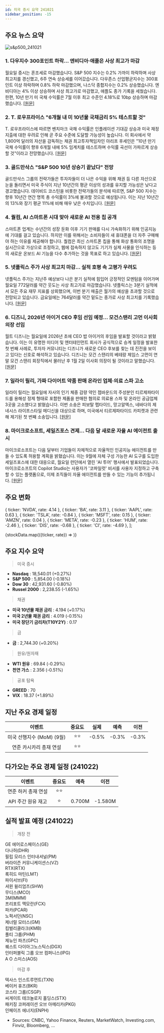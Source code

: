 ```yaml
---
id: 미국 증시 요약 241021
sidebar_position: -15
---
```


## 주요 뉴스 요약

![s&p500_241021](/map/241021.png)

### 1. **다우지수 300포인트 하락... 엔비디아·애플은 사상 최고가 마감**

월요일 증시는 혼조세로 마감했습니다. S&P 500 지수는 0.2% 가까이 하락하며 사상 최고치를 경신했고, 6주 연속 상승세를 이어갔습니다. 다우존스 산업평균지수는 300포인트 이상 하락하며 0.8% 하락 마감했으며, 나스닥 종합지수는 0.2% 상승했습니다. 엔비디아는 4% 이상 상승하며 사상 최고가로 마감했고, 애플도 종가 기록을 세웠습니다. 한편, 10년 만기 미 국채 수익률은 7월 이후 최고 수준인 4.18%로 10bp 상승하며 마감했습니다. [[원문]](https://finance.yahoo.com/news/live/stock-market-today-dow-drops-300-points-nvidia-apple-close-at-fresh-records-200040859.html)

### 2. **T. 로우프라이스 "6개월 내 미 10년물 국채금리 5% 테스트할 것"**

T. 로우프라이스에 따르면 벤치마크 국채 수익률은 인플레이션 기대감 상승과 미국 재정 지출에 대한 우려로 인해 곧 주요 수준에 도달할 가능성이 높습니다. 이 회사에서 약 1,800억 달러의 자산을 감독하는 채권 최고투자책임자인 아리프 후세인은 "10년 만기 국채 수익률이 향후 6개월 내에 5% 임계치를 테스트하며 수익률 곡선이 가파르게 상승할 것"이라고 전망했습니다. [[원문]](https://finance.yahoo.com/news/treasury-10-yields-may-hit-063041035.html)

### 3. **골드만삭스 "S&P 500 10년 상승기 끝났다" 전망**

골드만삭스 그룹의 전략가들은 투자자들이 더 나은 수익을 위해 채권 등 다른 자산으로 눈을 돌리면서 미국 주식이 지난 10년간의 평균 이상의 성과를 유지할 가능성은 낮다고 경고했습니다. 데이비드 코스틴을 비롯한 전략가들의 분석에 따르면, S&P 500 지수는 향후 10년간 연간 명목 총 수익률이 3%에 불과할 것으로 예상됩니다. 이는 지난 10년간의 13%와 장기 평균 11%에 비해 매우 낮은 수치입니다. [[원문]](https://finance.yahoo.com/news/p-500-decade-big-gains-081931407.html)

### 4. **퀄컴, AI 스마트폰 시대 맞아 새로운 AI 전용 칩 공개**

스마트폰 업계는 수년간의 성장 둔화 이후 기기 판매를 다시 가속화하기 위해 인공지능에 기대를 걸고 있습니다. 하지만 이를 위해서는 소비자들이 새 휴대폰을 더 자주 구매해야 하는 이유를 제공해야 합니다. 퀄컴은 최신 스마트폰 칩을 통해 화상 통화의 조명을 실시간으로 가상으로 조정하고, 웹에 접속하지 않고도 기기가 실제 사물을 인식하는 등의 새로운 온보드 AI 기능을 다수 추가하는 것을 목표로 하고 있습니다. [[원문]](https://finance.yahoo.com/news/qualcomm-reveals-ai-smartphone-chip-as-industry-leans-into-ai-phones-190015353.html)

### 5. **넷플릭스 주가 사상 최고치 마감... 실적 호평 속 고평가 우려도**

넷플릭스 주가는 지난주 예상보다 나은 분기 실적에 힘입어 긍정적인 모멘텀을 이어가며 월요일 772달러를 약간 웃도는 사상 최고가로 마감했습니다. 넷플릭스는 3분기 실적에서 모든 주요 재무 지표를 상회했으며, 이번 분기 매출은 월가의 예상을 초과할 것으로 전망되고 있습니다. 금요일에는 764달러를 약간 밑도는 종가로 사상 최고치를 기록했습니다. [[원문]](https://finance.yahoo.com/news/netflix-stock-closes-at-all-time-high-as-investors-praise-earnings-but-valuation-concerns-remain-202903668.html)

### 6. **디즈니, 2026년 아이거 CEO 후임 선임 예정... 모건스탠리 고먼 이사회 의장 선임**

월트 디즈니는 월요일에 2026년 초에 CEO 밥 아이거의 후임을 발표할 것이라고 밝혔습니다. 이는 이 유명한 미디어 및 엔터테인먼트 회사가 공식적으로 승계 일정을 발표한 첫 번째 사례로, 투자자 커뮤니티는 디즈니가 새로운 CEO 후보를 찾는 데 진전을 보이고 있다는 신호로 해석하고 있습니다. 디즈니는 모건 스탠리의 베테랑 제임스 고먼이 연말 모건 스탠리 회장직에서 물러난 후 1월 2일 이사회 의장이 될 것이라고 말했습니다. [[원문]](https://www.reuters.com/business/media-telecom/disney-names-james-gorman-new-chairman-announce-next-ceo-early-2026-2024-10-21/)

### 7. **일라이 릴리, 가짜 다이어트 약품 판매 온라인 업체·의료 스파 고소**

일라이 릴리는 월요일에 자사의 인기 체중 감량 약인 젭바운드의 주성분인 티르제파타이드를 용해성 정제 형태로 포함한 제품을 판매한 혐의로 의료용 스파 및 온라인 공급업체 3곳을 고소했다고 밝혔습니다. 이번 소송은 피보탈 펩타이드, 망고알엑스, 네바다의 제네시스 라이프스타일 메디신을 대상으로 하며, 미국에서 티르제파타이드 카피캣과 관련해 제기된 첫 번째 소송입니다. [[원문]](https://www.cnbc.com/2024/10/21/lilly-sues-online-vendors-medical-spa-over-copycat-weight-loss-drugs.html)

### 8. **마이크로소프트, 세일즈포스 견제... 다음 달 새로운 자율 AI 에이전트 출시**

마이크로소프트는 다음 달부터 기업들이 자체적으로 자율적인 인공지능 에이전트를 만들 수 있도록 허용할 계획을 밝혔습니다. 이는 9월에 자체 구성 가능한 AI 도구를 도입한 세일즈포스에 대한 대응으로, 월요일 런던에서 열린 'AI 투어' 행사에서 발표되었습니다. 마이크로소프트의 Copilot Studio는 사용자가 '코파일럿' 비서를 사용자 지정하고 구축할 수 있는 플랫폼으로, 이제 조직들이 자율 에이전트를 만들 수 있는 기능이 추가됩니다. [[원문]](https://www.cnbc.com/2024/10/21/microsoft-to-allow-autonomous-ai-agent-development-next-month.html)

## 주요 변화

  { ticker: 'NVDA', rate: 4.14 },
  { ticker: 'BA', rate: 3.11 },
  { ticker: 'AAPL', rate: 0.63 },
  { ticker: 'TSLA', rate: -0.84 },
  { ticker: 'MSFT', rate: 0.15 },
  { ticker: 'AMZN', rate: 0.04 },
  { ticker: 'META', rate: -0.23 },
  { ticker: 'HUM', rate: -2.46 },
  { ticker: 'DIS', rate: -0.68 },
  { ticker: 'CI', rate: -4.69 },
];

{stockData.map(({ticker, rate}) => <StockCardMini key={ticker} ticker={ticker} rate={rate}></StockCardMini>)}

## 주요 지수 요약

> 미국 증시

- **Nasdaq** : 18,540.01 (+0.27%)
- **S&P 500** : 5,854.00 (-0.18%)
- **Dow 30** : 42,931.60 (-0.80%)
- **Russel 2000** : 2,238.55 (-1.65%)

> 채권

- **미국 10년물 채권 금리** : 4.194 (+0.17%)
- **미국 2년물 채권 금리** : 4.019 (-0.15%)
- **미국 장단기 금리차(T10Y2Y)** : 0.17

> 금

- **금** : 2,744.30 (+0.20%)

> 원유/원자재

- **WTI 원유** : 69.84 (-0.29%)
- **천연 가스** : 2.356 (-0.51%)

> 공포 탐욕

- **GREED** : 70
- **VIX** : 18.37 (+1.89%)

## 지난 주요 경제 일정

|          이벤트           | 중요도 | 실제  | 예측  | 이전  |
| :-----------------------: | :----: | :---: | :---: | :---: |
| 미국 선행지수 (MoM) (9월) |  ⭐⭐  | -0.5% | -0.3% | -0.3% |
|  연준 카시카리 총재 연설  |  ⭐⭐  |       |       |       |

## 다가오는 주요 경제 일정 (241022)

|       이벤트        | 중요도 |  예측  |  이전   |
| :-----------------: | :----: | :----: | :-----: |
| 연준 하커 총재 연설 |  ⭐⭐  |        |         |
| API 주간 원유 재고  |   ⭐   | 0.700M | -1.580M |

## 실적 발표 예정 (241022)

> 개장 전

GE 에어로스페이스(GE)  
다나허(DHR)  
필립 모리스 인터내셔널(PM)  
버라이즌 커뮤니케이션스(VZ)  
RTX(RTX)  
록히드 마틴(LMT)  
파이서브(FI)  
셔윈 윌리엄즈(SHW)  
무디스(MCO)  
3M(MMM)  
프리포트 맥모란(FCX)  
파카(PCAR)  
노퍽서던(NSC)  
제너럴 모터스(GM)  
킴벌리클라크(KMB)  
풀티 그룹(PHM)  
제뉴인 파츠(GPC)  
퀘스트 다이아그노스틱스(DGX)  
인터퍼블릭 그룹 오브 컴퍼니스(IPG)  
A O 스미스(AOS)

> 마감 후

텍사스 인스트루먼트(TXN)  
베이커 휴즈(BKR)  
코스타 그룹(CSGP)  
씨게이트 테크놀로지 홀딩스(STX)  
패키징 코퍼레이션 오브 아메리카(PKG)  
인페이즈 에너지(ENPH)

- Sources: CNBC, Yahoo Finance, Reuters, MarketWatch, Investing.com, Finviz, Bloomberg, ...
